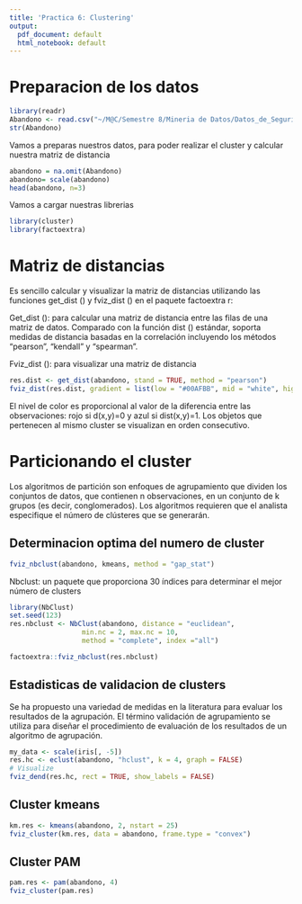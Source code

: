 ---
title: 'Practica 6: Clustering'
output:
  pdf_document: default
  html_notebook: default
---

# Preparacion de los datos

```{r}
library(readr)
Abandono <- read.csv("~/M@C/Semestre 8/Mineria de Datos/Datos_de_Seguridad_Alimentaria_S_Todos_los_Datos/Tasa de abandono escolar 2018-19.csv", row.names=1)
str(Abandono)
```
Vamos a preparas nuestros datos, para poder realizar el cluster y calcular nuestra matriz de distancia
```{r}
abandono = na.omit(Abandono)
abandono= scale(abandono)
head(abandono, n=3)
```

Vamos a cargar nuestras librerias 
```{r}
library(cluster)
library(factoextra)
```

# Matriz de distancias

Es sencillo calcular y visualizar la matriz de distancias utilizando las funciones get_dist () y fviz_dist () en el paquete factoextra r:

Get_dist (): para calcular una matriz de distancia entre las filas de una matriz de datos. Comparado con la función dist () estándar, soporta medidas de distancia basadas en la correlación incluyendo los métodos “pearson”, “kendall” y “spearman”.

Fviz_dist (): para visualizar una matriz de distancia

```{r}
res.dist <- get_dist(abandono, stand = TRUE, method = "pearson")
fviz_dist(res.dist, gradient = list(low = "#00AFBB", mid = "white", high = "#FC4E07"))
```

El nivel de color es proporcional al valor de la diferencia entre las observaciones: rojo si d(x,y)=0 y azul si dist(x,y)=1. Los objetos que pertenecen al mismo cluster se visualizan en orden consecutivo.

# Particionando el cluster

Los algoritmos de partición son enfoques de agrupamiento que dividen los conjuntos de datos, que contienen n observaciones, en un conjunto de k grupos (es decir, conglomerados). Los algoritmos requieren que el analista especifique el número de clústeres que se generarán.

## Determinacion optima del numero de cluster

```{r}
fviz_nbclust(abandono, kmeans, method = "gap_stat")
```
Nbclust: un paquete que proporciona 30 índices para determinar el mejor número de clusters

```{r}
library(NbClust)
set.seed(123)
res.nbclust <- NbClust(abandono, distance = "euclidean",
                  min.nc = 2, max.nc = 10, 
                  method = "complete", index ="all") 
```
```{r}
factoextra::fviz_nbclust(res.nbclust)
```
## Estadisticas de validacion de clusters

Se ha propuesto una variedad de medidas en la literatura para evaluar los resultados de la agrupación. El término validación de agrupamiento se utiliza para diseñar el procedimiento de evaluación de los resultados de un algoritmo de agrupación.

```{r}
my_data <- scale(iris[, -5])
res.hc <- eclust(abandono, "hclust", k = 4, graph = FALSE) 
# Visualize
fviz_dend(res.hc, rect = TRUE, show_labels = FALSE)
```
## Cluster kmeans

```{r}
km.res <- kmeans(abandono, 2, nstart = 25)
fviz_cluster(km.res, data = abandono, frame.type = "convex")
```
## Cluster PAM

```{r}
pam.res <- pam(abandono, 4)
fviz_cluster(pam.res)
```